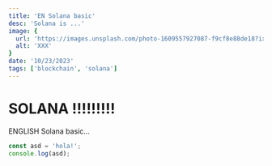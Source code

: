 ```yaml
---
title: 'EN Solana basic'
desc: 'Solana is ...'
image: {
  url: 'https://images.unsplash.com/photo-1609557927087-f9cf8e88de18?ixlib=rb-4.0.3&ixid=MnwxMjA3fDB8MHxwaG90by1wYWdlfHx8fGVufDB8fHx8&auto=format&fit=crop&w=1740&q=80',
  alt: 'XXX'
}
date: '10/23/2023'
tags: ['blockchain', 'solana']
---
```


# SOLANA !!!!!!!!!

ENGLISH Solana basic...

```javascript
const asd = 'hola!';
console.log(asd);
```
